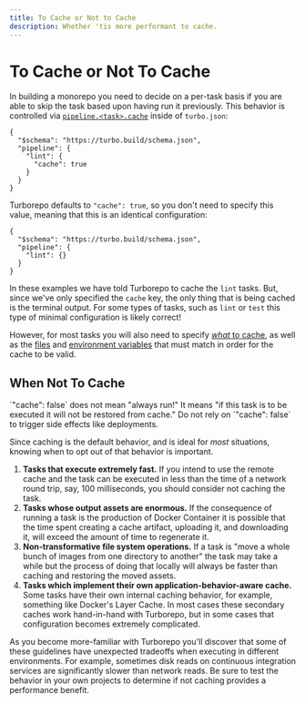 ```yaml
---
title: To Cache or Not to Cache
description: Whether 'tis more performant to cache.
---
```



# To Cache or Not To Cache

In building a monorepo you need to decide on a per-task basis if you are able to skip the task based upon having run it previously. This behavior is controlled via [`pipeline.<task>.cache`](/repo/docs/reference/configuration#cache) inside of `turbo.json`:

```jsonc filename="/turbo.json"
{
  "$schema": "https://turbo.build/schema.json",
  "pipeline": {
    "lint": {
      "cache": true
    }
  }
}
```

Turborepo defaults to `"cache": true`, so you don't need to specify this value, meaning that this is an identical configuration:

```jsonc filename="/turbo.json"
{
  "$schema": "https://turbo.build/schema.json",
  "pipeline": {
    "lint": {}
  }
}
```

In these examples we have told Turborepo to cache the `lint` tasks. But, since we've only specified the `cache` key, the only thing that is being cached is the terminal output. For some types of tasks, such as `lint` or `test` this type of minimal configuration is likely correct!

However, for most tasks you will also need to specify [_what_ to cache](./what-to-cache), as well as the [files](./file-inputs) and [environment variables](./environment-variable-inputs) that must match in order for the cache to be valid.

## When Not To Cache

<Callout type="info">
  `"cache": false` does not mean "always run!" It means "if this task is to be executed it will not be restored from cache." Do not rely on `"cache": false` to trigger side effects like deployments.
</Callout>

Since caching is the default behavior, and is ideal for _most_ situations, knowing when to opt out of that behavior is important.

1. **Tasks that execute extremely fast.** If you intend to use the remote cache and the task can be executed in less than the time of a network round trip, say, 100 milliseconds, you should consider not caching the task.
2. **Tasks whose output assets are enormous.** If the consequence of running a task is the production of Docker Container it is possible that the time spent creating a cache artifact, uploading it, and downloading it, will exceed the amount of time to regenerate it.
3. **Non-transformative file system operations.** If a task is "move a whole bunch of images from one directory to another" the task may take a while but the process of doing that locally will always be faster than caching and restoring the moved assets.
4. **Tasks which implement their own application-behavior-aware cache.** Some tasks have their own internal caching behavior, for example, something like Docker's Layer Cache. In most cases these secondary caches work hand-in-hand with Turborepo, but in some cases that configuration becomes extremely complicated.

As you become more-familiar with Turborepo you'll discover that some of these guidelines have unexpected tradeoffs when executing in different environments. For example, sometimes disk reads on continuous integration services are significantly slower than network reads. Be sure to test the behavior in your own projects to determine if not caching provides a performance benefit.
